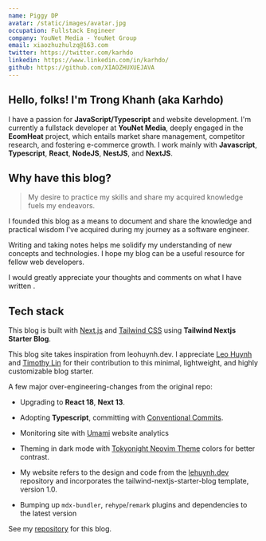 ```yaml
---
name: Piggy DP
avatar: /static/images/avatar.jpg
occupation: Fullstack Engineer
company: YouNet Media - YouNet Group
email: xiaozhuzhulzq@163.com
twitter: https://twitter.com/karhdo
linkedin: https://www.linkedin.com/in/karhdo/
github: https://github.com/XIAOZHUXUEJAVA
---
```



## Hello, folks! <Twemoji className="mx-2" emoji="waving-hand" /> I'm Trong Khanh (aka Karhdo)

I have a passion for **JavaScript/Typescript** and website development.
I'm currently a fullstack developer at **YouNet Media**, deeply engaged in the **EcomHeat** project, which entails market share management, competitor research, and fostering e-commerce growth.
I work mainly with **Javascript**, **Typescript**, **React**, **NodeJS**, **NestJS**, and **NextJS**.

## Why have this blog?

> My desire to practice my skills and share my acquired knowledge fuels my endeavors.

I founded this blog as a means to document and share the knowledge and practical wisdom I've acquired during my journey as a software engineer.

Writing and taking notes helps me solidify my understanding of new concepts and technologies. I hope my blog can be a useful resource for fellow web developers.

I would greatly appreciate your thoughts and comments on what I have written <Twemoji emoji="clinking-beer-mugs" />.

## Tech stack

This blog is built with [Next.js](https://nextjs.org/) and [Tailwind CSS](https://tailwindcss.com/) using **Tailwind Nextjs Starter Blog**.

This blog site takes inspiration from leohuynh.dev. I appreciate [Leo Huynh](https://twitter.com/hta218_) and [Timothy Lin](https://twitter.com/timlrxx) for their contribution to this minimal, lightweight, and highly customizable blog starter.

A few major over-engineering-changes from the original repo:

- <Twemoji className="!mr-2" emoji="atom-symbol" /> Upgrading to **React 18**, **Next 13**.

- <Twemoji className="!mr-2" emoji="party-popper" /> Adopting **Typescript**, committing with [Conventional
  Commits](https://www.conventionalcommits.org/).

- <Twemoji className="!mr-2" emoji="bar-chart" /> Monitoring site with [Umami](https://umami.is/) website analytics

- <Twemoji className="!mr-2" emoji="eyes" /> Theming in dark mode with [Tokyonight Neovim
  Theme](https://github.com/folke/tokyonight.nvim) colors for better contrast.

- <Twemoji className="!mr-2" emoji="man-technologist" /> My website refers to the design and code from the
  [lehuynh.dev](https://github.com/hta218/leohuynh.dev) repository and incorporates the tailwind-nextjs-starter-blog
  template, version 1.0.

- <Twemoji className="!mr-2" emoji="inbox-tray" /> Bumping up `mdx-bundler`, `rehype`/`remark` plugins and dependencies
  to the latest version

See my [repository](https://github.com/Karhdo/karhdo.dev) for this blog.
